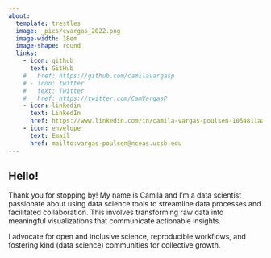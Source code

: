 ```yaml
---
about:
  template: trestles
  image: _pics/cvargas_2022.png
  image-width: 18em
  image-shape: round
  links:
    - icon: github
      text: GitHub
    #   href: https://github.com/camilavargasp
    # - icon: twitter
    #   text: Twitter
    #   href: https://twitter.com/CamVargasP
    - icon: linkedin
      text: LinkedIn
      href: https://www.linkedin.com/in/camila-vargas-poulsen-1054811aa/
    - icon: envelope
      text: Email
      href: mailto:vargas-poulsen@nceas.ucsb.edu
---
```



## Hello!


Thank you for stopping by! My name is Camila and I’m a data scientist passionate about using data science tools to streamline data processes and facilitated collaboration. This involves transforming raw data into meaningful visualizations that communicate actionable insights.

I advocate for open and inclusive science, reproducible workflows, and fostering kind (data science) communities for collective growth.







